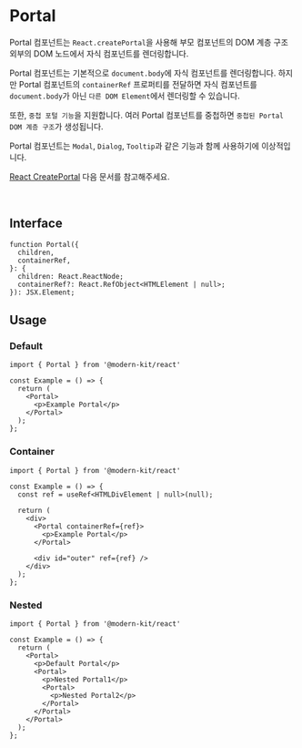 # Portal

Portal 컴포넌트는 `React.createPortal`을 사용해 부모 컴포넌트의 DOM 계층 구조 외부의 DOM 노드에서 자식 컴포넌트를 렌더링합니다.

Portal 컴포넌트는 기본적으로 `document.body`에 자식 컴포넌트를 렌더링합니다. 하지만 Portal 컴포넌트의 `containerRef` 프로퍼티를 전달하면 자식 컴포넌트를 `document.body`가 아닌 `다른 DOM Element`에서 렌더링할 수 있습니다.

또한, `중첩 포털 기능`을 지원합니다. 여러 Portal 컴포넌트를 중첩하면 `중첩된 Portal DOM 계층 구조`가 생성됩니다.

Portal 컴포넌트는 `Modal`, `Dialog`, `Tooltip`과 같은 기능과 함께 사용하기에 이상적입니다.

[React CreatePortal](https://react.dev/reference/react-dom/createPortal#rendering-a-modal-dialog-with-a-portal) 다음 문서를 참고해주세요.

<br />

## Interface
```tsx
function Portal({
  children,
  containerRef,
}: {
  children: React.ReactNode;
  containerRef?: React.RefObject<HTMLElement | null>;
}): JSX.Element;
```

## Usage
### Default

```tsx
import { Portal } from '@modern-kit/react'

const Example = () => {
  return (
    <Portal>
      <p>Example Portal</p>
    </Portal>
  );
};
```

### Container

```tsx
import { Portal } from '@modern-kit/react'

const Example = () => {
  const ref = useRef<HTMLDivElement | null>(null);

  return (
    <div>
      <Portal containerRef={ref}>
        <p>Example Portal</p>
      </Portal>

      <div id="outer" ref={ref} />
    </div>
  );
};
```

### Nested

```tsx
import { Portal } from '@modern-kit/react'

const Example = () => {
  return (
    <Portal>
      <p>Default Portal</p>
      <Portal>
        <p>Nested Portal1</p>
        <Portal>
          <p>Nested Portal2</p>
        </Portal>
      </Portal>
    </Portal>
  );
};
```

